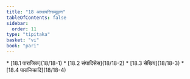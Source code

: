 ```yaml
---
title: "18 अत्थापत्तिसमुट्ठान"
tableOfContents: false
sidebar:
  order: 11
type: "tipitaka"
basket: "vi"
book: "pari"
---
```



<DynamicBreadcrumb />



<TableOfContents book="pari" section="18">
* [18.1 पाराजिक](18/18-1)
* [18.2 संघादिसेस](18/18-2)
* [18.3 सेखिय](18/18-3)
* [18.4 पाराजिकादि](18/18-4)
</TableOfContents>